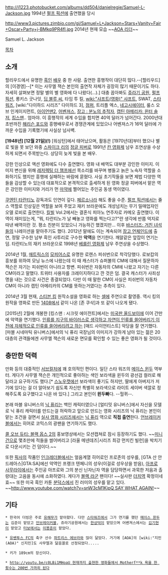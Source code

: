 http://i1223.photobucket.com/albums/dd504/danielregie/Samuel-L-Jackson.jpg
1994년 [[펄프 픽션]]에 출연했을 당시

http://www3.pictures.zimbio.com/gi/Samuel+L+Jackson+Stars+Vanity+Fair+Oscar+Party+j-BMkq9PR4fl.jpg
2014년 현재 모습
~~[[지민(AOA)|AOA 리더]]~~

Samuel L. Jackson

[[목차]]
== 소개 ==
할리우드에서 유명한 [[흑인]] [[배우]] 중 한 사람. 출연한 흥행작이 대단히 많다.--[할리우드]의 [이경영]--[* 이는 사무엘 잭슨 본인의 출연작 자체가 굉장히 많기 때문이기도 하다. 자세히 살펴보면 정말 별의 별 영화에 다 나왔다(...).] 대충 꼽아봐도 [[쥬라기 공원]], [[펄프 픽션]], 롱키스 굿나잇, [[딥 블루 씨]], 타임 투 킬, [[wiki:"샤프트(영화)" 샤프트]], SWAT, [[스타워즈]], [wiki:"다이하드 시리즈" 다이하드 3], [[점퍼]], 트리플 엑스, [[네고시에이터]], 룰스 오브 인게이지먼트, [[아이언맨2]], [[어벤져스]], [[장고 : 분노의 추적자]], [[캡틴 아메리카: 윈터 솔저]], [[킹스맨]].. 엄마야. 이 흥행작의 세계 수입을 합치면 40억 달러가 넘어간다. 2000년대 초반까진 [[해리슨 포드]]와 흥행배우로서 경쟁관계에 있었으나 어벤져스가 16억 달러에 가까운 수입을 기록했기에 사실상 넘사벽.

'''[1948년] [12월 21일](!)''' [워싱턴]에서 태어났으며, 활동은 [1970년대]부터 했으나 별로 빛을 못 보던 와중 [[스파이크 리]]의 [[정글 피버]]로 1991년 [[칸 영화제]] 남우 조연상을 수상하게 되면서 주목받는다. 상당히 늦게 빛을 본 배우.

강한 인상으로 액션 영화에도 다수 출연했다. 영화 내 배역도 대부분 강인한 이미지. 이미지 변신을 위해 [[레저렉팅 더 챔프]]에선 목소리를 바꾸며 병들고 늙은 노숙자 역할을 소화하기도 했지만 흥행에 실패하는 바람에 묻혔다. 사실 초기작들을 보면 제법 다양한 역들을 감상할 수 있는데 대표적으로 본격적으로 출세하게 된 영화 정글 피버에서 맡은 역은 강인한 이미지와 거리가 먼 [[마약]]에 쩔어있는 주인공 동생 역이였다.

[[쿠엔틴 타란티노]] 감독과도 인연이 깊다. [[페르소나]]라 해도 좋을 수준. [[펄프 픽션]]에서는 쥴스 역할로 인상깊은 역할을 보여 주었고 재키 브라운에도 개성넘치는 무기 밀매업자인 오델 로비로 출연한다. [[킬빌]] Vol.2에서는 결혼식 피아노 연주자로 카메오 출연했다. 이 역이 재미있는게, "뭐, 타란티노가 날 빼놓고 영화를 찍는다고?"란 생각에 반쯤 억지로 따낸 배역이란 것. 평소 친분이 있었으니 가능하긴 했겠지만... 이후 [[바스터즈: 거친 녀석들]]의 나레이션을 맡아주기도 했다. 2012년 말에도 이는 계속되어 [[장고 언체인드]]에 출연, 정말 구수한 남부 흑인 사투리로 구수한 '''악역'''을 연기한다. 깨알같은 앞잡이 연기는 덤. 타란티노의 재키 브라운으로 1998년 [[베를린 영화제]] 남우 주연상을 수상했다.

2014년 1월, [[매트릭스(영화)|매트릭스]]의 [[모피어스]]로 유명한 로렌스 피쉬번으로 착각당했다. 로보캅의 흥보를 위하여 모닝 뉴스에 나왔는데 이 때 캐스터가 슈퍼볼의 CM에 대해서 질문하자 잭슨은 자기는 피쉬번이 아니라고 항변. 피쉬번은 자동차의 CM에 나왔고 자기는 다른 CM이라고 말했다. 트위터 사용자를 크레이지하다고 깐 것은 덤. 결국 캐스터가 사죄성명을 내는 것으로 사건은 종결되었다. 다만 이 때 말한 CM이 사실은 피쉬번의 자동차 CM이 아니라 캡틴 아메리카의 CM를 뜻하는거였다는 추측이 있다.

2014년 3월 현재, [[스티븐 킹]] 원작소설을 영화로 하는 [[셀]]에 주연으로 촬영중. 역시 킹의 원작을 영화로 만든 [[1408]]에서 같이 나온 [존 쿠삭]과 또 같이 나오게 됐다.

[2015년] 2월에 개봉한 [킹스맨 : 시크릿 에이전트]에서는 [[올드보이(2013년 영화)|미국판 올드보이]]에 이어 간만에 악역을 연기했다. [[에코파시즘|인류를 지구의 바이러스로 생각하고 자연이 인류를 쓸어버리기 이전에 자체적으로 인류를 쓸어버리려고 하는]] [매드 사이언티스트] 악당을 잘 연기했다. [마블 시네마틱 유니버스]에서의 닉 퓨리 국장님의 이미지가 강하게 남아 있는 젊은 20대층의 관객들에겐 사무엘 잭슨의 새로운 면모를 확인할 수 있는 좋은 영화가 될 것이다. 

== 충만한 덕력 ==
만화 등의 대중적인 [[서브컬처]]에 꽤 호의적인 편이다. 일단 스타 워즈의 [[메이스 윈두]] 역부터. 게다가 사무엘 잭슨은 개인적으로 좋아하는 색인 보라색을 윈두의 광선검 컬러로 해 달라고 요구하기도 했다.[* [[스노우캣]]에선 보라색이 좋기도 하지만, 딸에게 아버지가 저기에 있다는 걸 더 알아보기 쉽도록 자신만 특별히 보라색으로 라이트 세이버 색깔로 정해주도록 요구했다고 나온 바 있다.] 그리고 본인이 '''윈두빠'''다. --헐퀴--. 

본래 마블 유니버스의 [[닉 퓨리]]는 백인 캐릭터였으나 [얼티밋 유니버스]에서 자신을 모델로 닉 퓨리 캐릭터를 만드는걸 허락하고 앞으로 만드는 영화 시리즈의 닉 퓨리는 본인이 맡는 조건을 걸면서 [[마블 시네마틱 유니버스|실사 영화 시리즈]]에서는 [[닉 퓨리(마블 시네마틱 유니버스)|닉 퓨리]] 역으로 '''직접 출연'''한다. [[언브레이커블]]에서는 히어로 코믹스의 광팬을 연기하기도 했다. 

[[콜 오브 듀티: 블랙 옵스 2]]의 홍보영상에서는 모션캡쳐로 잠시 등장하기도 했다. ~~[[미니건]]으로 몇초만에 적들을 썰어버리고 [라울 메넨데즈|시리즈 최강 먼치킨 빌런]을 박치기로 다운시키는 건 덤이다.~~

또한 [[픽사]]의 작품인 [[인크레더블]]에서는 얼음계열 히어로인 프로존의 성우를, [GTA 산 안드레아스|GTA:SA]에선 악역인 프랭크 텐페니의 성우(이걸로 성우상을 받음), [[아프로 사무라이]]에서는 주인공 아프로와 그의 분신 닌자닌자 역을 담당하면서 과묵한 저음과 촐랑대는 고음을 동시에 소화하였다. 게다가 [[블랙 라군]] 팬이다! ~~실사판 [[더치]]역 확정이네효~~ 또한 미국 흑인 카툰 [[분덕스]]에서 진 러미의 성우를 맡고 있다. ~~[[http://www.youtube.com/watch?v=snW3cM1KipQ SAY WHAT AGAIN!]]~~

== 기타 ==
 * 한국어 더빙은 주로 [[유해무]]가 맡아왔다. 다만 [[스타워즈]]에서 그가 연기를 했던 [[메이스 윈두]]는 김준이 맡았고 [[언브레이커블]], 쥬라기공원에서는 [[한상덕]]이 맡았으며 어벤져스에서는 [[김기현]]이 맡았고 [[터보]]에서는 [[이봉준]]이 맡았다. 

 * [[유벤투스 FC]]의 축구 선수 [[파트리스 에브라]]와 많이 닮았다. 거기에 [AOA]의 [wiki:"지민(AOA)" 신지민]도 사무엘과 닮음꼴로 선정되었다.....

 * 키가 189cm의 장신이다.

 * [[http://youtu.be/c0LBi1MHoaU  현재까지 출현한 영화들에서 Motherf**k 욕을 한 횟수는 200번 가까히 된다]]
